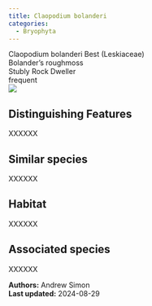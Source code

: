 ```yaml
---
title: Claopodium bolanderi
categories:
  - Bryophyta
---
```


<div class="info-panel">
 <div class="info-top">
  <div class="taxon-scientific"><span class="taxon-name">Claopodium bolanderi</span> <span class="taxon-authority">Best</span> <span class="taxon-family">(Leskiaceae)</span></div>
  <div class="taxon-common">Bolander's roughmoss</div>
 </div>
 <div class="info-bottom">
  <div class="taxon-qnd">Stubly Rock Dweller</div>
  <div class="taxon-abundance">frequent</div>
 </div>
</div>

<div class="tab-index">
 <div class="tab-microscope"><img src="../img/bryo guide microscope.png"/></div>
</div>

## Distinguishing Features

XXXXXX

## Similar species

XXXXXX

## Habitat

XXXXXX

## Associated species

XXXXXX

<div class="taxon-footer">
 <div class="taxon-authors"><b>Authors:</b> <span>Andrew Simon</span></div>
 <div class="taxon-update"><b>Last updated:</b> <span>2024-08-29</span></div>
</div>

